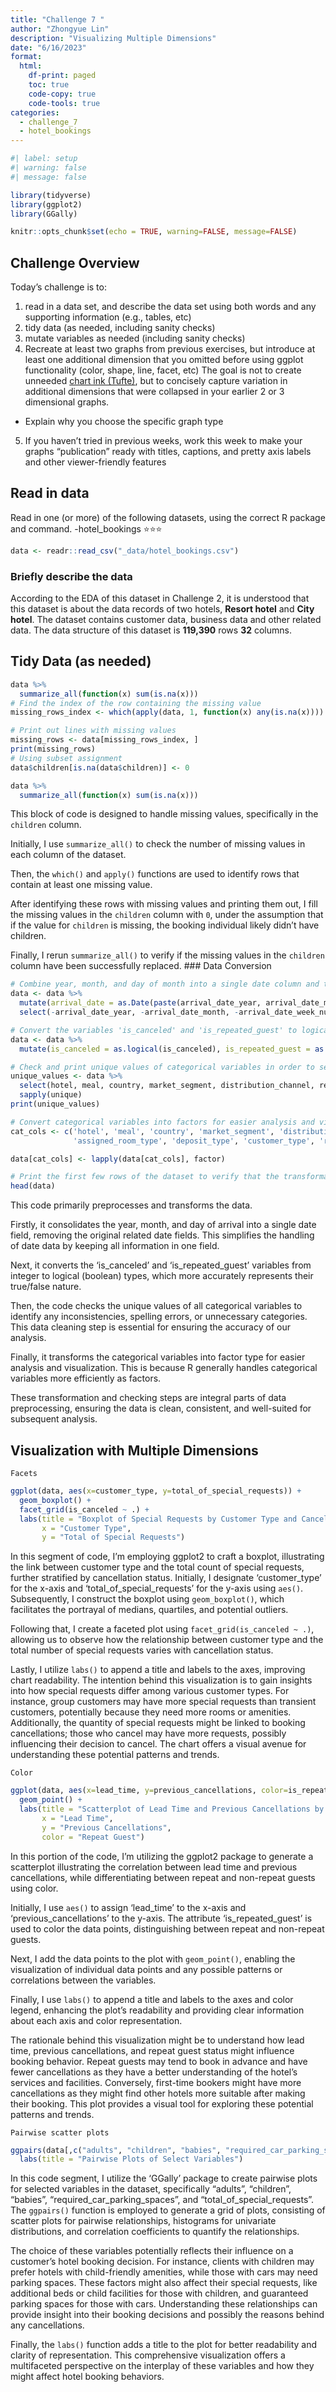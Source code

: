```yaml
---
title: "Challenge 7 "
author: "Zhongyue Lin"
description: "Visualizing Multiple Dimensions"
date: "6/16/2023"
format:
  html:
    df-print: paged
    toc: true
    code-copy: true
    code-tools: true
categories:
  - challenge_7
  - hotel_bookings
---
```


```r
#| label: setup
#| warning: false
#| message: false

library(tidyverse)
library(ggplot2)
library(GGally)

knitr::opts_chunk$set(echo = TRUE, warning=FALSE, message=FALSE)
```

## Challenge Overview

Today's challenge is to:

1)  read in a data set, and describe the data set using both words and any supporting information (e.g., tables, etc)
2)  tidy data (as needed, including sanity checks)
3)  mutate variables as needed (including sanity checks)
4)  Recreate at least two graphs from previous exercises, but introduce at least one additional dimension that you omitted before using ggplot functionality (color, shape, line, facet, etc) The goal is not to create unneeded [chart ink (Tufte)](https://www.edwardtufte.com/tufte/), but to concisely capture variation in additional dimensions that were collapsed in your earlier 2 or 3 dimensional graphs.
   - Explain why you choose the specific graph type
5) If you haven't tried in previous weeks, work this week to make your graphs "publication" ready with titles, captions, and pretty axis labels and other viewer-friendly features

## Read in data

Read in one (or more) of the following datasets, using the correct R package and command.
 -hotel_bookings ⭐⭐⭐


```r
data <- readr::read_csv("_data/hotel_bookings.csv")

```

### Briefly describe the data
According to the EDA of this dataset in Challenge 2, it is understood that this dataset is about the data records of two hotels, **Resort hotel** and **City hotel**. The dataset contains customer data, business data and other related data. The data structure of this dataset is **119,390** rows **32** columns.

## Tidy Data (as needed)

```r
data %>%
  summarize_all(function(x) sum(is.na(x)))
# Find the index of the row containing the missing value
missing_rows_index <- which(apply(data, 1, function(x) any(is.na(x))))

# Print out lines with missing values
missing_rows <- data[missing_rows_index, ]
print(missing_rows)
# Using subset assignment
data$children[is.na(data$children)] <- 0

data %>%
  summarize_all(function(x) sum(is.na(x)))
```
This block of code is designed to handle missing values, specifically in the `children` column.

Initially, I use `summarize_all()` to check the number of missing values in each column of the dataset. 

Then, the `which()` and `apply()` functions are used to identify rows that contain at least one missing value.

After identifying these rows with missing values and printing them out, I fill the missing values in the `children` column with `0`, under the assumption that if the value for `children` is missing, the booking individual likely didn't have children.

Finally, I rerun `summarize_all()` to verify if the missing values in the `children` column have been successfully replaced.
### Data Conversion
```r
# Combine year, month, and day of month into a single date column and then remove the original columns related to date
data <- data %>%
  mutate(arrival_date = as.Date(paste(arrival_date_year, arrival_date_month, arrival_date_day_of_month, sep = "-"), format = "%Y-%B-%d")) %>%
  select(-arrival_date_year, -arrival_date_month, -arrival_date_week_number, -arrival_date_day_of_month)

# Convert the variables 'is_canceled' and 'is_repeated_guest' to logical (boolean) values, which are currently coded as integers
data <- data %>%
  mutate(is_canceled = as.logical(is_canceled), is_repeated_guest = as.logical(is_repeated_guest))

# Check and print unique values of categorical variables in order to see if there are inconsistencies, spelling mistakes, or unnecessary categories
unique_values <- data %>%
  select(hotel, meal, country, market_segment, distribution_channel, reserved_room_type, assigned_room_type, deposit_type, customer_type, reservation_status) %>%
  sapply(unique)
print(unique_values)

# Convert categorical variables into factors for easier analysis and visualization. 
cat_cols <- c('hotel', 'meal', 'country', 'market_segment', 'distribution_channel', 'reserved_room_type', 
              'assigned_room_type', 'deposit_type', 'customer_type', 'reservation_status')

data[cat_cols] <- lapply(data[cat_cols], factor)

# Print the first few rows of the dataset to verify that the transformations have been applied correctly
head(data)


```
This code primarily preprocesses and transforms the data.

Firstly, it consolidates the year, month, and day of arrival into a single date field, removing the original related date fields. This simplifies the handling of date data by keeping all information in one field.

Next, it converts the 'is_canceled' and 'is_repeated_guest' variables from integer to logical (boolean) types, which more accurately represents their true/false nature.

Then, the code checks the unique values of all categorical variables to identify any inconsistencies, spelling errors, or unnecessary categories. This data cleaning step is essential for ensuring the accuracy of our analysis.

Finally, it transforms the categorical variables into factor type for easier analysis and visualization. This is because R generally handles categorical variables more efficiently as factors.

These transformation and checking steps are integral parts of data preprocessing, ensuring the data is clean, consistent, and well-suited for subsequent analysis.

## Visualization with Multiple Dimensions

`Facets`
```r
ggplot(data, aes(x=customer_type, y=total_of_special_requests)) +
  geom_boxplot() +
  facet_grid(is_canceled ~ .) +
  labs(title = "Boxplot of Special Requests by Customer Type and Cancellation Status",
       x = "Customer Type",
       y = "Total of Special Requests")

```
In this segment of code, I'm employing ggplot2 to craft a boxplot, illustrating the link between customer type and the total count of special requests, further stratified by cancellation status. Initially, I designate 'customer_type' for the x-axis and 'total_of_special_requests' for the y-axis using `aes()`. Subsequently, I construct the boxplot using `geom_boxplot()`, which facilitates the portrayal of medians, quartiles, and potential outliers.

Following that, I create a faceted plot using `facet_grid(is_canceled ~ .)`, allowing us to observe how the relationship between customer type and the total number of special requests varies with cancellation status.

Lastly, I utilize `labs()` to append a title and labels to the axes, improving chart readability. The intention behind this visualization is to gain insights into how special requests differ among various customer types. For instance, group customers may have more special requests than transient customers, potentially because they need more rooms or amenities. Additionally, the quantity of special requests might be linked to booking cancellations; those who cancel may have more requests, possibly influencing their decision to cancel. The chart offers a visual avenue for understanding these potential patterns and trends.

`Color`
```r
ggplot(data, aes(x=lead_time, y=previous_cancellations, color=is_repeated_guest)) +
  geom_point() +
  labs(title = "Scatterplot of Lead Time and Previous Cancellations by Repeat Guest Status",
       x = "Lead Time",
       y = "Previous Cancellations",
       color = "Repeat Guest")


```
In this portion of the code, I'm utilizing the ggplot2 package to generate a scatterplot illustrating the correlation between lead time and previous cancellations, while differentiating between repeat and non-repeat guests using color.

Initially, I use `aes()` to assign 'lead_time' to the x-axis and 'previous_cancellations' to the y-axis. The attribute 'is_repeated_guest' is used to color the data points, distinguishing between repeat and non-repeat guests.

Next, I add the data points to the plot with `geom_point()`, enabling the visualization of individual data points and any possible patterns or correlations between the variables.

Finally, I use `labs()` to append a title and labels to the axes and color legend, enhancing the plot's readability and providing clear information about each axis and color representation.

The rationale behind this visualization might be to understand how lead time, previous cancellations, and repeat guest status might influence booking behavior. Repeat guests may tend to book in advance and have fewer cancellations as they have a better understanding of the hotel's services and facilities. Conversely, first-time bookers might have more cancellations as they might find other hotels more suitable after making their booking. This plot provides a visual tool for exploring these potential patterns and trends.

`Pairwise scatter plots`
```r
ggpairs(data[,c("adults", "children", "babies", "required_car_parking_spaces", "total_of_special_requests")]) +
  labs(title = "Pairwise Plots of Select Variables")
```
In this code segment, I utilize the 'GGally' package to create pairwise plots for selected variables in the dataset, specifically "adults", "children", "babies", "required_car_parking_spaces", and "total_of_special_requests". The `ggpairs()` function is employed to generate a grid of plots, consisting of scatter plots for pairwise relationships, histograms for univariate distributions, and correlation coefficients to quantify the relationships. 

The choice of these variables potentially reflects their influence on a customer's hotel booking decision. For instance, clients with children may prefer hotels with child-friendly amenities, while those with cars may need parking spaces. These factors might also affect their special requests, like additional beds or child facilities for those with children, and guaranteed parking spaces for those with cars. Understanding these relationships can provide insight into their booking decisions and possibly the reasons behind any cancellations. 

Finally, the `labs()` function adds a title to the plot for better readability and clarity of representation. This comprehensive visualization offers a multifaceted perspective on the interplay of these variables and how they might affect hotel booking behaviors.




